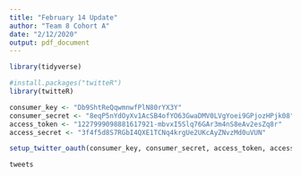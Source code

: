 ```yaml
---
title: "February 14 Update"
author: "Team 8 Cohort A"
date: "2/12/2020"
output: pdf_document
---
```


```r
library(tidyverse)
```

```r
#install.packages("twitteR")
library(twitteR)

consumer_key <- "Db9ShtReQqwmnwfPlN80rYX3Y"
consumer_secret <- "8eqP5nYdOyXv1AcSB4ofYO63GwaDMV0LVgYoei9GPjozHPjk08"
access_token <- "1227999098881617921-mbvxI5Slq76GAr3m4nS8eAv2esZq8r"
access_secret <- "3f4f5d8S7RGbI4QXE1TCNq4krgUe2UKcAyZNvzMd0uVUN"

setup_twitter_oauth(consumer_key, consumer_secret, access_token, access_secret)
```

```r
tweets
```

